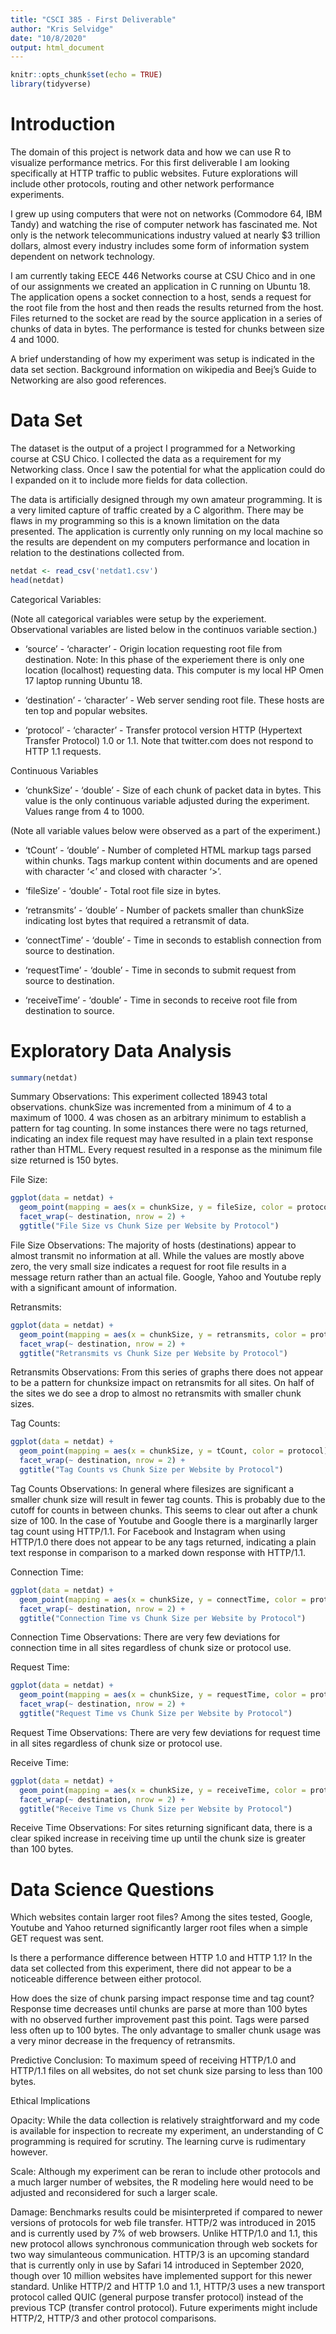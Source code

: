 ```yaml
---
title: "CSCI 385 - First Deliverable"
author: "Kris Selvidge"
date: "10/8/2020"
output: html_document
---
```


```r
knitr::opts_chunk$set(echo = TRUE)
library(tidyverse)
```

# Introduction

The domain of this project is network data and how we can use R to visualize performance metrics.  For this first deliverable I am looking specifically at HTTP traffic to public websites.  Future explorations will include other protocols, routing and other network performance experiments.

I grew up using computers that were not on networks (Commodore 64, IBM Tandy) and watching the rise of computer network has fascinated me.  Not only is the network telecommunications industry valued at nearly $3 trillion dollars, almost every industry includes some form of information system dependent on network technology.

I am currently taking EECE 446 Networks course at CSU Chico and in one of our assignments we created an application in C running on Ubuntu 18.  The application opens a socket connection to a host, sends a request for the root file from the host and then reads the results returned from the host.  Files returned to the socket are read by the source application in a series of chunks of data in bytes.  The performance is tested for chunks between size 4 and 1000.

A brief understanding of how my experiment was setup is indicated in the data set section.  Background information on wikipedia and Beej's Guide to Networking are also good references.


# Data Set

The dataset is the output of a project I programmed for a Networking course at CSU Chico. I collected the data as a requirement for my Networking class.  Once I saw the potential for what the application could do I expanded on it to include more fields for data collection.

The data is artificially designed through my own amateur programming.  It is a very limited capture of traffic created by a C algorithm.  There may be flaws in my programming so this is a known limitation on the data presented.  The application is currently only running on my local machine so the results are dependent on my computers performance and location in relation to the destinations collected from.

```r
netdat <- read_csv('netdat1.csv')
head(netdat)
```

Categorical Variables:

(Note all categorical variables were setup by the experiement.  Observational variables are listed below in the continuos variable section.)

* 'source' - 'character' - Origin location requesting root file from destination.  Note: In this phase of the experiement there is only one location (localhost) requesting data.  This computer is my local HP Omen 17 laptop running Ubuntu 18.

* 'destination' - 'character' - Web server sending root file.  These hosts are ten top and popular websites.

* 'protocol' - 'character' - Transfer protocol version HTTP (Hypertext Transfer Protocol) 1.0 or 1.1.  Note that twitter.com does not respond to HTTP 1.1 requests.

Continuous Variables

* 'chunkSize' - 'double' - Size of each chunk of packet data in bytes.  This value is the only continuous variable adjusted during the experiment.  Values range from 4 to 1000.

(Note all variable values below were observed as a part of the experiment.)

* 'tCount' - 'double' - Number of completed HTML markup tags parsed within chunks.  Tags markup content within documents and are opened with character '<' and closed with character '>'.

* 'fileSize' - 'double' - Total root file size in bytes.

* 'retransmits' - 'double' - Number of packets smaller than chunkSize indicating lost bytes that required a retransmit of data.

* 'connectTime' - 'double' - Time in seconds to establish connection from source to destination.

* 'requestTime' - 'double' - Time in seconds to submit request from source to destination.

* 'receiveTime' - 'double' - Time in seconds to receive root file from destination to source.

# Exploratory Data Analysis

```r
summary(netdat)
```

Summary Observations: This experiment collected 18943 total observations.  chunkSize was incremented from a minimum of 4 to a maximum of 1000.  4 was chosen as an arbitrary minimum to establish a pattern for tag counting.  In some instances there were no tags returned, indicating an index file request may have resulted in a plain text response rather than HTML.  Every request resulted in a response as the minimum file size returned is 150 bytes.

File Size:
```r
ggplot(data = netdat) +
  geom_point(mapping = aes(x = chunkSize, y = fileSize, color = protocol), alpha = 0.2) +
  facet_wrap(~ destination, nrow = 2) +
  ggtitle("File Size vs Chunk Size per Website by Protocol")
```

File Size Observations: The majority of hosts (destinations) appear to almost transmit no information at all.  While the values are mostly above zero, the very small size indicates a request for root file results in a message return rather than an actual file.  Google, Yahoo and Youtube reply with a significant amount of information.


Retransmits:
```r
ggplot(data = netdat) +
  geom_point(mapping = aes(x = chunkSize, y = retransmits, color = protocol), alpha = 0.2) +
  facet_wrap(~ destination, nrow = 2) +
  ggtitle("Retransmits vs Chunk Size per Website by Protocol")
```

Retransmits Observations: From this series of graphs there does not appear to be a pattern for chunksize impact on retransmits for all sites.  On half of the sites we do see a drop to almost no retransmits with smaller chunk sizes.


Tag Counts:
```r
ggplot(data = netdat) +
  geom_point(mapping = aes(x = chunkSize, y = tCount, color = protocol), alpha = 0.2) +
  facet_wrap(~ destination, nrow = 2) +
  ggtitle("Tag Counts vs Chunk Size per Website by Protocol")
```

Tag Counts Observations:  In general where filesizes are significant a smaller chunk size will result in fewer tag counts.  This is probably due to the cutoff for counts in between chunks.  This seems to clear out after a chunk size of 100.  In the case of Youtube and Google there is a marginarlly larger tag count using HTTP/1.1.  For Facebook and Instagram when using HTTP/1.0 there does not appear to be any tags returned, indicating a plain text response in comparison to a marked down response with HTTP/1.1.

Connection Time:
```r
ggplot(data = netdat) +
  geom_point(mapping = aes(x = chunkSize, y = connectTime, color = protocol), alpha = 0.2) +
  facet_wrap(~ destination, nrow = 2) +
  ggtitle("Connection Time vs Chunk Size per Website by Protocol")
```

Connection Time Observations: There are very few deviations for connection time in all sites regardless of chunk size or protocol use.

Request Time:
```r
ggplot(data = netdat) +
  geom_point(mapping = aes(x = chunkSize, y = requestTime, color = protocol), alpha = 0.2) +
  facet_wrap(~ destination, nrow = 2) +
  ggtitle("Request Time vs Chunk Size per Website by Protocol")
```

Request Time Observations: There are very few deviations for request time in all sites regardless of chunk size or protocol use.

Receive Time:
```r
ggplot(data = netdat) +
  geom_point(mapping = aes(x = chunkSize, y = receiveTime, color = protocol), alpha = 0.2) +
  facet_wrap(~ destination, nrow = 2) +
  ggtitle("Receive Time vs Chunk Size per Website by Protocol")
```

Receive Time Observations: For sites returning significant data, there is a clear spiked increase in receiving time up until the chunk size is greater than 100 bytes.


# Data Science Questions

Which websites contain larger root files?  Among the sites tested, Google, Youtube and Yahoo returned significantly larger root files when a simple GET request was sent.  

Is there a performance difference between HTTP 1.0 and HTTP 1.1? In the data set collected from this experiment, there did not appear to be a noticeable difference between either protocol. 

How does the size of chunk parsing impact response time and tag count?  Response time decreases until chunks are parse at more than 100 bytes with no observed further improvement past this point.  Tags were parsed less often up to 100 bytes.  The only advantage to smaller chunk usage was a very minor decrease in the frequency of retransmits.

Predictive Conclusion: To maximum speed of receiving HTTP/1.0 and HTTP/1.1 files on all websites, do not set chunk size parsing to less than 100 bytes.  

Ethical Implications

Opacity:
While the data collection is relatively straightforward and my code is available for inspection to recreate my experiment, an understanding of C programming is required for scrutiny.  The learning curve is rudimentary however.

Scale:
Although my experiment can be reran to include other protocols and a much larger number of websites, the R modeling here would need to be adjusted and reconsidered for such a larger scale.

Damage:
Benchmarks results could be misinterpreted if compared to newer versions of protocols for web file transfer.  HTTP/2 was introduced in 2015 and is currently used by 7% of web browsers.  Unlike HTTP/1.0 and 1.1, this new protocol allows synchronous communication through web sockets for two way simulanteous communication.  HTTP/3 is an upcoming standard that is currently only in use by Safari 14 introduced in September 2020, though over 10 million websites have implemented support for this newer standard.  Unlike HTTP/2 and HTTP 1.0 and 1.1, HTTP/3 uses a new transport protocol called QUIC (general purpose transfer protocol) instead of the previous TCP (transfer control protocol).  Future experiments might include HTTP/2, HTTP/3 and other protocol comparisons.

